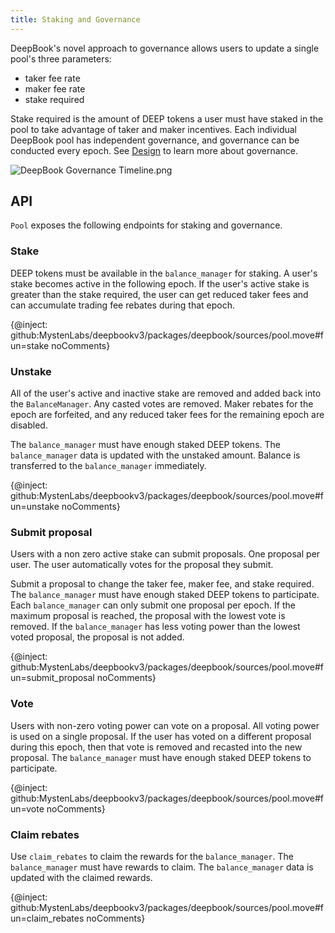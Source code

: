 ```yaml
---
title: Staking and Governance
---
```


DeepBook's novel approach to governance allows users to update a single pool's three parameters: 
  - taker fee rate
  - maker fee rate
  - stake required

Stake required is the amount of DEEP tokens a user must have staked in the pool to take advantage of taker and maker incentives. Each individual DeepBook pool has independent governance, and governance can be conducted every epoch. See [Design](./design.mdx#governance) to learn more about governance.

![DeepBook Governance Timeline.png](./images/governance.png)

## API

`Pool` exposes the following endpoints for staking and governance.

### Stake

DEEP tokens must be available in the `balance_manager` for staking. A user's stake becomes active in the following epoch. If the user's active stake is greater than the stake required, the user can get reduced taker fees and can accumulate trading fee rebates during that epoch.

{@inject: github:MystenLabs/deepbookv3/packages/deepbook/sources/pool.move#fun=stake noComments}

### Unstake

All of the user's active and inactive stake are removed and added back into the `BalanceManager`. Any casted votes are removed. Maker rebates for the epoch are forfeited, and any reduced taker fees for the remaining epoch are disabled.

The `balance_manager` must have enough staked DEEP tokens. The `balance_manager` data is updated with the unstaked amount. Balance is transferred to the `balance_manager` immediately.

{@inject: github:MystenLabs/deepbookv3/packages/deepbook/sources/pool.move#fun=unstake noComments}

### Submit proposal

Users with a non zero active stake can submit proposals. One proposal per user. The user automatically votes for the proposal they submit.

Submit a proposal to change the taker fee, maker fee, and stake required. The `balance_manager` must have enough staked DEEP tokens to participate. Each `balance_manager` can only submit one proposal per epoch. If the maximum proposal is reached, the proposal with the lowest vote is removed. If the `balance_manager` has less voting power than the lowest voted proposal, the proposal is not added.

{@inject: github:MystenLabs/deepbookv3/packages/deepbook/sources/pool.move#fun=submit_proposal noComments}

### Vote

Users with non-zero voting power can vote on a proposal. All voting power is used on a single proposal. If the user has voted on a different proposal during this epoch, then that vote is removed and recasted into the new proposal. The `balance_manager` must have enough staked DEEP tokens to participate.

{@inject: github:MystenLabs/deepbookv3/packages/deepbook/sources/pool.move#fun=vote noComments}

### Claim rebates

Use `claim_rebates` to claim the rewards for the `balance_manager`. The `balance_manager` must have rewards to claim. The `balance_manager` data is updated with the claimed rewards.

{@inject: github:MystenLabs/deepbookv3/packages/deepbook/sources/pool.move#fun=claim_rebates noComments}
